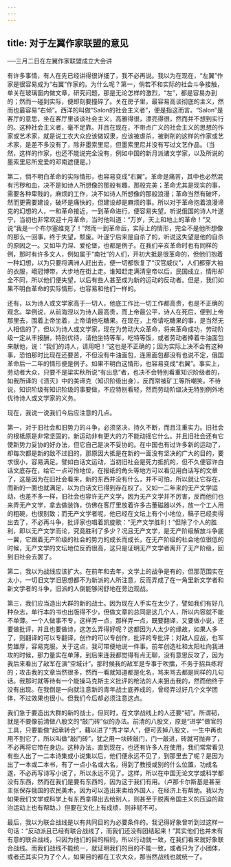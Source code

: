 ```yaml
---
---
---
```

title: 对于左翼作家联盟的意见
---



──三月二日在左翼作家联盟成立大会讲

有许多事情，有人在先已经讲得很详细了，我不必再说。我以为在现在，“左翼”作家是很容易成为“右翼”作家的。为什么呢？第一，倘若不和实际的社会斗争接触，单关在玻璃窗内做文章，研究问题，那是无论怎样的激烈，“左”，都是容易办到的；然而一碰到实际，便即刻要撞碎了。关在房子里，最容易高谈彻底的主义，然而也最容易“右倾”。西洋的叫做“Salon的社会主义者”，便是指这而言。“Salon”是客厅的意思，坐在客厅里谈谈社会主义，高雅得很，漂亮得很，然而并不想到实行的。这种社会主义者，毫不足靠。并且在现在，不带点广义的社会主义的思想的作家或艺术家，就是说工农大众应该做奴隶，应该被虐杀，被剥削的这样的作家或艺术家，是差不多没有了，除非墨索里尼，但墨索里尼并没有写过文艺作品。（当然，这样的作家，也还不能说完全没有，例如中国的新月派诸文学家，以及所说的墨索里尼所宠爱的邓南遮便是。）

第二，倘不明白革命的实际情形，也容易变成“右翼”。革命是痛苦，其中也必然混有污秽和血，决不是如诗人所想像的那般有趣，那般完美；革命尤其是现实的事，需要各种卑贱的，麻烦的工作，决不如诗人所想像的那般浪漫；革命当然有破坏，然而更需要建设，破坏是痛快的，但建设却是麻烦的事。所以对于革命抱着浪漫谛克的幻想的人，一和革命接近，一到革命进行，便容易失望。听说俄国的诗人叶遂宁，当初也非常欢迎十月革命，当时他叫道：“万岁，天上和地上的革命！”又说“我是一个布尔塞维克了！”然而一到革命后，实际上的情形，完全不是他所想像的那么一回事，终于失望，颓废。叶遂宁后来是自杀了的，听说这失望是他的自杀的原因之一。又如毕力涅、爱伦堡，也都是例子。在我们辛亥革命时也有同样的例，那时有许多文人，例如属于“南社”的人们，开初大抵是很革命的，但他们抱着一种幻想，以为只要将满洲人赶出去，便一切都恢复了“汉官威仪”，人们都穿大袖的衣服，峨冠博带，大步地在街上走。谁知赶走满清皇帝以后，民国成立，情形却全不同，所以他们便失望，以后有些人甚至成为新的运动的反动者。但是，我们如果不明白革命的实际情形，也容易和他们一样的。

还有，以为诗人或文学家高于一切人，他底工作比一切工作都高贵，也是不正确的观念。举例说，从前海涅以为诗人最高贵，而上帝最公平，诗人在死后，便到上帝那里去，围着上帝坐着，上帝请他吃糖果。在现在，上帝请吃糖果的事，是当然无人相信的了，但以为诗人或文学家，现在为劳动大众革命，将来革命成功，劳动阶级一定从丰报酬，特别优待，请他坐特等车，吃特等饭，或者劳动者捧着牛油面包来献他，说：“我们的诗人，请用吧！”这也是不正确的；因为实际上决不会有这种事，恐怕那时比现在还要苦，不但没有牛油面包，连黑面包都没有也说不定，俄国革命后一二年的情形便是例子。如果不明白这情形，也容易变成“右翼”。事实上，劳动者大众，只要不是梁实秋所说“有出息”者，也决不会特别看重知识阶级者的，如我所译的《溃灭》中的美谛克（知识阶级出身），反而常被矿工等所嘲笑。不待说，知识阶级有知识阶级的事要做，不应特别看轻，然而劳动阶级决无特别例外地优待诗人或文学家的义务。

现在，我说一说我们今后应注意的几点。

第一，对于旧社会和旧势力的斗争，必须坚决，持久不断，而且注重实力。旧社会的根柢原是非常坚固的，新运动非有更大的力不能动摇它什么。并且旧社会还有它使新势力妥协的好办法，但它自己是决不妥协的。在中国也有过许多新的运动了，却每次都是新的敌不过旧的，那原因大抵是在新的一面没有坚决的广大的目的，要求很小，容易满足。譬如白话文运动，当初旧社会是死力抵抗的，但不久便容许白话文底存在，给它一点可怜地位，在报纸的角头等地方可以看见用白话写的文章了，这是因为在旧社会看来，新的东西并没有什么，并不可怕，所以就让它存在，而新的一面也就满足，以为白话文已得到存在权了。又如一二年来的无产文学运动，也差不多一样，旧社会也容许无产文学，因为无产文学并不厉害，反而他们也来弄无产文学，拿去做装饰，仿佛在客厅里放着许多古董磁器以外，放一个工人用的粗碗，也很别致；而无产文学者呢，他已经在文坛上有个小地位，稿子已经卖得出去了，不必再斗争，批评家也唱着凯旋歌：“无产文学胜利！”但除了个人的胜利，即以无产文学而论，究竟胜利了多少？况且无产文学，是无产阶级解放斗争底一翼，它跟着无产阶级的社会的势力的成长而成长，在无产阶级的社会地位很低的时候，无产文学的文坛地位反而很高，这只是证明无产文学者离开了无产阶级，回到旧社会去罢了。

第二，我以为战线应该扩大。在前年和去年，文学上的战争是有的，但那范围实在太小，一切旧文学旧思想都不为新派的人所注意，反而弄成了在一角里新文学者和新文学者的斗争，旧派的人倒能够闲舒地在旁边观战。

第三，我们应当造出大群的新的战士。因为现在人手实在太少了，譬如我们有好几种杂志，单行本的书也出版得不少，但做文章的总同是这几个人，所以内容就不能不单薄。一个人做事不专，这样弄一点，那样弄一点，既要翻译，又要做小说，还要做批评，并且也要做诗，这怎么弄得好呢？这都因为人太少的缘故，如果人多了，则翻译的可以专翻译，创作的可以专创作，批评的专批评；对敌人应战，也军势雄厚，容易克服。关于这点，我可带便地说一件事。前年创造社和太阳社向我进攻的时候，那力量实在单薄，到后来连我都觉得有点无聊，没有意思反攻了，因为我后来看出了敌军在演“空城计”。那时候我的敌军是专事于吹擂，不务于招兵练将的；攻击我的文章当然很多，然而一看就知道都是化名，骂来骂去都是同样的几句话。我那时就等待有一个能操马克斯主义批评的枪法的人来狙击我的，然而他终于没有出现。在我倒是一向就注意新的青年战士底养成的，曾经弄过好几个文学团体，不过效果也很小。但我们今后却必须注意这点。

我们急于要造出大群的新的战士，但同时，在文学战线上的人还要“韧”。所谓韧，就是不要像前清做八股文的“敲门砖”似的办法。前清的八股文，原是“进学”做官的工具，只要能做“起承转合”，藉以进了“秀才举人”，便可丢掉八股文，一生中再也用不到它了，所以叫做“敲门砖”，犹之用一块砖敲门，门一敲进，砖就可抛弃了，不必再将它带在身边。这种办法，直到现在，也还有许多人在使用，我们常常看见有些人出了一二本诗集或小说集以后，他们便永远不见了，到那里去了呢？是因为出了一本或二本书，有了一点小名或大名，得到了教授或别的什么位置，功成名遂，不必再写诗写小说了，所以永远不见了。这样，所以在中国无论文学或科学都没有东西，然而在我们是要有东西的，因为这于我们有用。（卢那卡尔斯基是甚至主张保存俄国的农民美术，因为可以造出来卖给外国人，在经济上有帮助。我以为如果我们文学或科学上有东西拿得出去给别人，则甚至于脱离帝国主义的压迫的政治运动上也有帮助。）但要在文化上有成绩，则非韧不可。

最后，我以为联合战线是以有共同目的为必要条件的。我记得好象曾听到过这样一句话：“反动派且已经有联合战线了，而我们还没有团结起来！”其实他们也并未有有意的联合战线，只因为他们的目的相同，所以行动就一致，在我们看来就好象联合战线。而我们战线不能统一，就证明我们的目的不能一致，或者只为了小团体，或者还其实只为了个人，如果目的都在工农大众，那当然战线也就统一了。